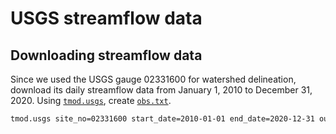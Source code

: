 # USGS streamflow data {.unnumbered}

## Downloading streamflow data

Since we used the USGS gauge 02331600 for watershed delineation, download its daily streamflow data from January 1, 2010 to December 31, 2020. Using [`tmod.usgs`](https://github.com/HuidaeCho/nsf-pose-2025-r.topmodel-workshop/raw/master/scripts/tmod.usgs), create [`obs.txt`](https://github.com/HuidaeCho/nsf-pose-2025-r.topmodel-workshop/raw/master/data/obs.txt).

```bash
tmod.usgs site_no=02331600 start_date=2010-01-01 end_date=2020-12-31 output=obs.txt
```